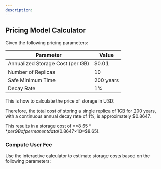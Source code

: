 ```yaml
---
description:
---
```



## Pricing Model Calculator

Given the following pricing parameters:

<div className="overflow-x-auto mx-1 rounded-2xl border border-gray-200 mt-5">
	<table className="min-w-full divide-y divide-gray-200 rounded-2xl">
		<thead className="bg-slate-800 text-white">
			<tr>
				<th className="px-4 py-2 text-left border border-gray-200">Parameter</th>
				<th className="px-4 py-2 text-left border border-gray-200">Value</th>
			</tr>
		</thead>
		<tbody className="divide-y divide-gray-200">
			<tr>
				<td className="px-4 py-2 whitespace-nowrap border border-gray-200">
					Annualized Storage Cost (per GB)
				</td>
				<td className="px-4 py-2 whitespace-nowrap border border-gray-200">$0.01</td>
			</tr>
			<tr>
				<td className="px-4 py-2 whitespace-nowrap border border-gray-200">Number of Replicas</td>
				<td className="px-4 py-2 whitespace-nowrap border border-gray-200">10</td>
			</tr>
			<tr>
				<td className="px-4 py-2 whitespace-nowrap border border-gray-200">Safe Minimum Time</td>
				<td className="px-4 py-2 whitespace-nowrap border border-gray-200">200 years</td>
			</tr>
			<tr>
				<td className="px-4 py-2 whitespace-nowrap border border-gray-200">Decay Rate</td>
				<td className="px-4 py-2 whitespace-nowrap border border-gray-200">1%</td>
			</tr>
		</tbody>
	</table>
</div>

This is how to calculate the price of storage in USD:

<StoragePriceFormula />

Therefore, the total cost of storing a single replica of 1GB for 200 years, with a continuous annual decay rate of 1%, is approximately $0.8647.

This results in a storage cost of **$8.65** per GB of permanent data ($0.8647×10≈$8.65).

### Compute User Fee

Use the interactive calculator to estimate storage costs based on the following parameters:

<UserFeeFormula />
